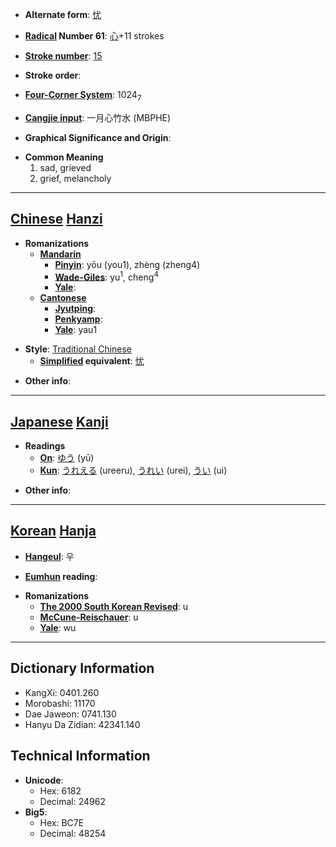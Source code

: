 * '''Alternate form''': [[忧]]

* '''[[Wiktionary:Chinese radical index| Radical]] Number 61''': [[Wiktionary:Chinese radical index 心|心]]+11 strokes

* '''[[Wiktionary:Chinese total strokes index|Stroke number]]''': [[Wiktionary:Chinese total strokes index 15|15]]

* '''Stroke order''': 

* '''[[Wiktionary:Chinese four corner index|Four-Corner System]]''': 1024<sub>7</sub>

* '''[[Wiktionary:Chinese Cangjie index|Cangjie input]]''': 一月心竹水 (MBPHE)

* '''Graphical Significance and Origin''': 

* '''Common Meaning'''
*#sad, grieved
*# grief, melancholy


----

== [[Chinese]] [[Hanzi]] ==

* '''Romanizations'''
** '''[[Mandarin]]'''
*** '''[[Pinyin]]''': yōu (you1), zhèng (zheng4)
*** '''[[Wade-Giles]]''': yu<sup>1</sup>, cheng<sup>4</sup>
*** '''[[Yale]]''': 
** '''[[Cantonese]]'''
*** '''[[Jyutping]]''':
*** '''[[Penkyamp]]''': 
*** '''[[Yale]]''': yau1

* '''Style''': [[Traditional Chinese]] 
** '''[[Simplified Chinese|Simplified]] equivalent''': [[忧]]

* '''Other info''': 

----

== [[Japanese]] [[Kanji]] ==

* '''Readings'''
** '''[[On]]''': [[ゆう]] (yū)
** '''[[Kun]]''': [[うれえる]] (ureeru), [[うれい]] (urei), [[うい]] (ui)

* '''Other info''':  

----

== [[Korean]] [[Hanja]] ==

* '''[[Hangeul]]''': 우

* '''[[Eumhun]] reading''': 

* '''Romanizations'''
** '''[[The 2000 South Korean Revised Romanization|The 2000 South Korean Revised]]''': u
** '''[[McCune-Reischauer]]''': u
** '''[[Yale]]''': wu

----

== Dictionary Information ==

* KangXi: 0401.260
* Morobashi: 11170
* Dae Jaweon: 0741.130
* Hanyu Da Zidian: 42341.140

== Technical Information ==

* '''Unicode''':
** Hex: 6182
** Decimal: 24962
* '''Big5''':
** Hex: BC7E
** Decimal: 48254